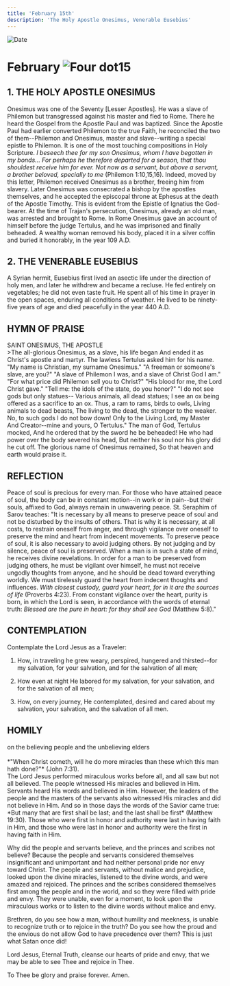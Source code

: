 ```yaml
---
title: 'February 15th'
description: 'The Holy Apostle Onesimus, Venerable Eusebius'
---
```


<RunningHead />
<Image src="/title-imprint.png" height={68} width={50} alt="Date" className="title-imprint"/>

# <div id="date">February <Image className="four-dot" src="/four-dot.png" height={15} width={15} alt="Four dot" />15</div>

## 1. THE HOLY APOSTLE ONESIMUS

Onesimus was one of the Seventy [Lesser Apostles]. He was a slave of Philemon but transgressed against his master and fled to Rome. There he heard the Gospel from the Apostle Paul and was baptized. Since the Apostle Paul had earlier converted Philemon to the true Faith, he reconciled the two of them--Philemon and Onesimus, master and slave--writing a special epistle to Philemon. It is one of the most touching compositions in Holy Scripture. *I beseech thee for my son Onesimus, whom I have begotten in my bonds... For perhaps he therefore departed for a season, that thou shouldest receive him for ever. Not now as a servant, but above a servant, a brother beloved, specially to me* (Philemon 1:10,15,16). Indeed, moved by this letter, Philemon received Onesimus as a brother, freeing him from slavery. Later Onesimus was consecrated a bishop by the apostles themselves, and he accepted the episcopal throne at Ephesus at the death of the Apostle Timothy. This is evident from the Epistle of Ignatius the God-bearer. At the time of Trajan's persecution, Onesimus, already an old man, was arrested and brought to Rome. In Rome Onesimus gave an account of himself before the judge Tertulus, and he was imprisoned and finally beheaded. A wealthy woman removed his body, placed it in a silver coffin and buried it honorably, in the year 109 A.D.

## 2. THE VENERABLE EUSEBIUS

A Syrian hermit, Eusebius first lived an asectic life under the direction of holy men, and later he withdrew and became a recluse. He fed entirely on vegetables; he did not even taste fruit. He spent all of his time in prayer in the open spaces, enduring all conditions of weather. He lived to be ninety-five years of age and died peacefully in the year 440 A.D.


## HYMN OF PRAISE
<div style={{textAlign:'center', color:'crimson', fontWeight:'bold'}}>
SAINT ONESIMUS, THE APOSTLE
</div>
>The all-glorious Onesimus, as a slave, his life began  
And ended it as Christ's apostle and martyr.  
The lawless Tertulus asked him for his name.  
"My name is Christian, my surname Onesimus."  
"A freeman or someone's slave, are you?"  
"A slave of Philemon I was, and a slave of Christ God I am."  
"For what price did Philemon sell you to Christ?"  
"His blood for me, the Lord Christ gave."  
"Tell me: the idols of the state, do you honor?"  
"I do not see gods but only statues--  
Various animals, all dead statues;  
I see an ox being offered as a sacrifice to an ox.  
Thus, a ram to rams, birds to owls,  
Living animals to dead beasts,  
The living to the dead, the stronger to the weaker.  
No, to such gods I do not bow down!  
Only to the Living Lord, my Master  
And Creator--mine and yours, O Tertulus."  
The man of God, Tertulus mocked,  
And he ordered that by the sword he be beheaded!  
He who had power over the body severed his head,  
But neither his soul nor his glory did he cut off.  
The glorious name of Onesimus remained,  
So that heaven and earth would praise it.  


## REFLECTION

Peace of soul is precious for every man. For those who have attained peace of soul, the body can be in constant motion--in work or in pain--but their souls, affixed to God, always remain in unwavering peace. St. Seraphim of Sarov teaches: "It is necessary by all means to preserve peace of soul and not be disturbed by the insults of others. That is why it is necessary, at all costs, to restrain oneself from anger, and through vigilance over oneself to preserve the mind and heart from indecent movements. To preserve peace of soul, it is also necessary to avoid judging others. By not judging and by silence, peace of soul is preserved. When a man is in such a state of mind, he receives divine revelations. In order for a man to be preserved from judging others, he must be vigilant over himself, he must not receive ungodly thoughts from anyone, and he should be dead toward everything worldly. We must tirelessly guard the heart from indecent thoughts and influences. *With closest custody, guard your heart, for in it are the sources of life* (Proverbs 4:23). From constant vigilance over the heart, purity is born, in which the Lord is seen, in accordance with the words of eternal truth: *Blessed are the pure in heart: for they shall see God* (Matthew 5:8)."

## CONTEMPLATION

Contemplate the Lord Jesus as a Traveler:

1. How, in traveling he grew weary, perspired, hungered and thirsted--for my salvation, for your salvation, and for the salvation of all men;

2. How even at night He labored for my salvation, for your salvation, and for the salvation of all men;

3. How, on every journey, He contemplated, desired and cared about my salvation, your salvation, and the salvation of all men.


## HOMILY
<div style={{textAlign:'center', color:'crimson', fontWeight:'bold'}}>
on the believing people and the unbelieving elders
</div><br />
<div style={{textAlign:'right'}}>
*"When Christ cometh, will he do more miracles than these which this man hath done?"* (John 7:31).
</div>
The Lord Jesus performed miraculous works before all, and all saw but not all believed. The people witnessed His miracles and believed in Him. Servants heard His words and believed in Him. However, the leaders of the people and the masters of the servants also witnessed His miracles and did not believe in Him. And so in those days the words of the Savior came true: *But many that are first shall be last; and the last shall be first* (Matthew 19:30). Those who were first in honor and authority were last in having faith in Him, and those who were last in honor and authority were the first in having faith in Him.

Why did the people and servants believe, and the princes and scribes not believe? Because the people and servants considered themselves insignificant and unimportant and had neither personal pride nor envy toward Christ. The people and servants, without malice and prejudice, looked upon the divine miracles, listened to the divine words, and were amazed and rejoiced. The princes and the scribes considered themselves first among the people and in the world, and so they were filled with pride and envy.  They were unable, even for a moment, to look upon the miraculous works or to listen to the divine words without malice and envy.

Brethren, do you see how a man, without humility and meekness, is unable to recognize truth or to rejoice in the truth? Do you see how the proud and the envious do not allow God to have precedence over them? This is just what Satan once did!

Lord Jesus, Eternal Truth, cleanse our hearts of pride and envy, that we may be able to see Thee and rejoice in Thee.

To Thee be glory and praise forever. Amen.